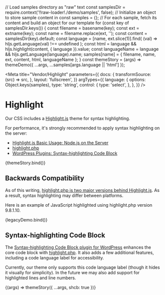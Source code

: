 // Load samples directory as "raw" text
const samplesDir = require.context('!!raw-loader!./demo/samples', false);
// Initialize an object to store sample content in
const samples = {};
// For each sample, fetch its content and build an object for our template
for (const key of samplesDir.keys()) {
  const filename = basename(key);
  const ext = extname(key);
  const name = filename.replace(ext, '');
  const content = samplesDir(key).default;
  const language = [name, ext.slice(1)].find(
    (val) => hljs.getLanguage(val) !== undefined
  );
  const html = language && hljs.highlight(content, { language }).value;
  const languageName = language && hljs.getLanguage(language).name;
  samples[name] = { filename, name, ext, content, html, languageName };
}
const themeStory = (args) =>
  themeDemo({ ...args, ...samples[args.language || 'html'] });

<Meta
  title="Vendor/Highlight"
  parameters={{
    docs: {
      transformSource: (src) => src,
    },
    layout: 'fullscreen',
  }}
  argTypes={{
    language: {
      options: Object.keys(samples),
      type: 'string',
      control: {
        type: 'select',
      },
    },
  }}
/>

# Highlight

Our CSS includes a [Highlight.js](https://highlightjs.org/) theme for syntax highlighting.

For performance, it's strongly recommended to apply syntax highlighting on the server:

- [Highlight.js Basic Usage: Node.js on the Server](https://highlightjs.readthedocs.io/en/latest/readme.html#node-js-on-the-server)
- [highlight.php](https://github.com/scrivo/highlight.php)
- [WordPress Plugins: Syntax-highlighting Code Block](https://wordpress.org/plugins/syntax-highlighting-code-block/)

<Canvas>
  <Story name="Theme" args={{ language: 'html' }}>
    {themeStory.bind()}
  </Story>
</Canvas>

<ArgsTable story="Theme" />

## Backwards Compatibility

As of this writing, [highlight.php is two major versions behind Highlight.js](https://github.com/scrivo/highlight.php/issues/73). As a result, syntax highlighting may differ between platforms.

Here is an example of JavaScript highlighted using highlight.php version 9.8.1.10.

<Canvas>
  <Story name="PHP Sample">{legacyDemo.bind()}</Story>
</Canvas>

## Syntax-highlighting Code Block

The [Syntax-highlighting Code Block plugin for WordPress](https://wordpress.org/plugins/syntax-highlighting-code-block/) enhances the core code block with [highlight.php](https://github.com/scrivo/highlight.php). It also adds a few additional features, including a code language label for accessibility.

Currently, our theme only supports this code language label (though it hides it visually for simplicity). In the future we may also add support for highlighted lines and line numbers.

<Canvas>
  <Story name="SHCB" args={{ language: 'html' }}>
    {(args) => themeStory({ ...args, shcb: true })}
  </Story>
</Canvas>

<ArgsTable story="SHCB" />
